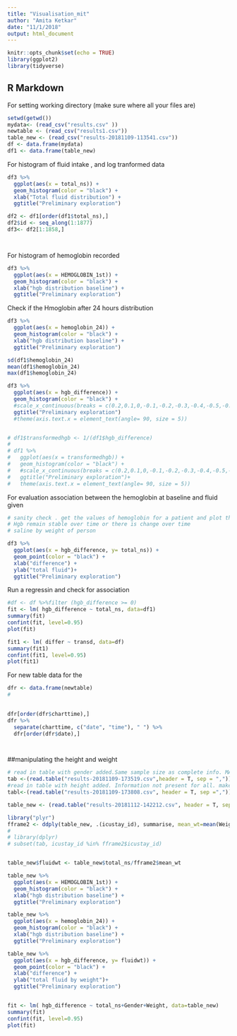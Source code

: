 ```yaml
---
title: "Visualisation_mit"
author: "Amita Ketkar"
date: "11/1/2018"
output: html_document
---
```


```r
knitr::opts_chunk$set(echo = TRUE)
library(ggplot2)
library(tidyverse)
```

## R Markdown
For setting working directory (make sure where all your files are)
```r
setwd(getwd())
mydata<- (read_csv("results.csv" ))
newtable <- (read_csv("results1.csv"))
table_new <- (read_csv("results-20181109-113541.csv"))
df <- data.frame(mydata)
df1 <- data.frame(table_new)
```

For histogram of fluid intake , and log tranformed data
```r

df3 %>% 
  ggplot(aes(x = total_ns)) +
  geom_histogram(color = "black") +
  xlab("Total fluid distribution") +
  ggtitle("Preliminary exploration")

df2 <- df1[order(df1$total_ns),]
df2$id <- seq_along(1:1877)
df3<- df2[1:1858,]




```

For histogram of hemoglobin recorded
```r
df3 %>% 
  ggplot(aes(x = HEMOGLOBIN_1st)) +
  geom_histogram(color = "black") +
  xlab("hgb distribution baseline") +
  ggtitle("Preliminary exploration")


```
 Check if the Hmoglobin after 24 hours distribution
```r
df3 %>% 
  ggplot(aes(x = hemoglobin_24)) +
  geom_histogram(color = "black") +
  xlab("hgb distribution baseline") +
  ggtitle("Preliminary exploration")

sd(df1$hemoglobin_24)
mean(df1$hemoglobin_24)
max(df1$hemoglobin_24)

df3 %>% 
  ggplot(aes(x = hgb_difference)) +
  geom_histogram(color = "black") +
  #scale_x_continuous(breaks = c(0.2,0.1,0,-0.1,-0.2,-0.3,-0.4,-0.5,-0.6,-0.7,-0.8,-0.9,-1.0,-1.1,-1.2,-1.3,-1.4,-1.5,-1.6,-1.7,-1.8,-1.9,-2.0,-2.1,-2.2,-2.3,-2.4,-2.5,-2.6,-2.7,-2.8,-2.9,-3.0,-3.1,-3.2,-3.3,-3.4,-3.5,-3.6,-3.7,-3.8,-3.9,-4.0,-4.1,-4.2,-4.3,-4.4,-4.5,-4.6,-4.7,-4.8,-4.9,-5.0,-5.1,-5.2,-5.3,-5.4,-5.5,-5.6,-5.7,-5.8,-5.9,-6.0,-6.1,-6.2,-6.3,-6.4,-6.5,-6.6,-6.7,-6.8,-6.9,-7.0))+
  ggtitle("Preliminary exploration")
  #theme(axis.text.x = element_text(angle= 90, size = 5))


# df1$transformedhgb <- 1/(df1$hgb_difference) 
# 
# df1 %>% 
#   ggplot(aes(x = transformedhgb)) +
#   geom_histogram(color = "black") +
#   #scale_x_continuous(breaks = c(0.2,0.1,0,-0.1,-0.2,-0.3,-0.4,-0.5,-0.6,-0.7,-0.8,-0.9,-1.0,-1.1,-1.2,-1.3,-1.4,-1.5,-1.6,-1.7,-1.8,-1.9,-2.0,-2.1,-2.2,-2.3,-2.4,-2.5,-2.6,-2.7,-2.8,-2.9,-3.0,-3.1,-3.2,-3.3,-3.4,-3.5,-3.6,-3.7,-3.8,-3.9,-4.0,-4.1,-4.2,-4.3,-4.4,-4.5,-4.6,-4.7,-4.8,-4.9,-5.0,-5.1,-5.2,-5.3,-5.4,-5.5,-5.6,-5.7,-5.8,-5.9,-6.0,-6.1,-6.2,-6.3,-6.4,-6.5,-6.6,-6.7,-6.8,-6.9,-7.0))+
#   ggtitle("Preliminary exploration")+
#   theme(axis.text.x = element_text(angle= 90, size = 5))
```

 For evaluation association between the hemoglobin at baseline and fluid given
 
```r
# sanity check . get the values of hemoglobin for a patient and plot the values over time 
# Hgb remain stable over time or there is change over time 
# saline by weight of person 

df3 %>% 
  ggplot(aes(x = hgb_difference, y= total_ns)) +
  geom_point(color = "black") +
  xlab("difference") +
  ylab("total fluid")+
  ggtitle("Preliminary exploration")
```

Run a regressin and check for association 
```r
#df <- df %>%filter (hgb_difference >= 0)
fit <- lm( hgb_difference ~ total_ns, data=df1)
summary(fit)
confint(fit, level=0.95)
plot(fit)

fit1 <- lm( differ ~ transd, data=df)
summary(fit1)
confint(fit1, level=0.95)
plot(fit1)
```

For new table data for the 

```r
dfr <- data.frame(newtable)
# 

  
dfr[order(dfr$charttime),] 
dfr %>%
  separate(charttime, c("date", "time"), " ") %>%
  dfr[order(dfr$date),]




```

##manipulating the height and weight 

```r
# read in table with gender added.Same sample size as complete info. MAke it a dataframe
tab <-(read.table("results-20181109-173519.csv",header = T, sep = ","))
#read in table with height added. Information not present for all. make it a dataframe 
tabl<-(read.table("results-20181109-173808.csv", header = T, sep =","))

table_new <- (read.table("results-20181112-142212.csv", header = T, sep = ","))

library("plyr")
fframe2 <- ddply(table_new, .(icustay_id), summarise, mean_wt=mean(Weight))
# 
# library(dplyr)
# subset(tab, icustay_id %in% fframe2$icustay_id)


table_new$fluidwt <- table_new$total_ns/fframe2$mean_wt

table_new %>% 
  ggplot(aes(x = HEMOGLOBIN_1st)) +
  geom_histogram(color = "black") +
  xlab("hgb distribution baseline") +
  ggtitle("Preliminary exploration")

table_new %>% 
  ggplot(aes(x = hemoglobin_24)) +
  geom_histogram(color = "black") +
  xlab("hgb distribution baseline") +
  ggtitle("Preliminary exploration")

table_new %>% 
  ggplot(aes(x = hgb_difference, y= fluidwt)) +
  geom_point(color = "black") +
  xlab("difference") +
  ylab("total fluid by weight")+
  ggtitle("Preliminary exploration")


fit <- lm( hgb_difference ~ total_ns+Gender+Weight, data=table_new)
summary(fit)
confint(fit, level=0.95)
plot(fit)
```

